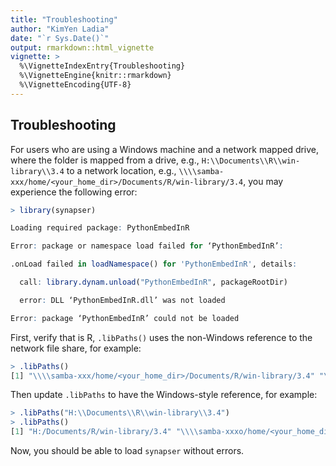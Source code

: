 ```yaml
---
title: "Troubleshooting"
author: "KimYen Ladia"
date: "`r Sys.Date()`"
output: rmarkdown::html_vignette
vignette: >
  %\VignetteIndexEntry{Troubleshooting}
  %\VignetteEngine{knitr::rmarkdown}
  %\VignetteEncoding{UTF-8}
---
```

## Troubleshooting

For users who are using a Windows machine and a network mapped drive, where the folder is mapped from a drive, e.g., `H:\\Documents\\R\\win-library\\3.4` to a network location, e.g., `\\\\samba-xxx/home/<your_home_dir>/Documents/R/win-library/3.4`, you may experience the following error:
```r
> library(synapser)

Loading required package: PythonEmbedInR

Error: package or namespace load failed for ‘PythonEmbedInR’:

.onLoad failed in loadNamespace() for 'PythonEmbedInR', details:

  call: library.dynam.unload("PythonEmbedInR", packageRootDir)

  error: DLL ‘PythonEmbedInR.dll’ was not loaded

Error: package ‘PythonEmbedInR’ could not be loaded
```

First, verify that is R, `.libPaths()` uses the non-Windows reference to the network file share, for example:
```r
> .libPaths()
[1] "\\\\samba-xxx/home/<your_home_dir>/Documents/R/win-library/3.4" "\\\\samba-xxx/home/<your_home_dir>/Documents/R/R-3.4.4/library"
```

Then update `.libPaths` to have the Windows-style reference, for example:
```r
> .libPaths("H:\\Documents\\R\\win-library\\3.4")
> .libPaths()
[1] "H:/Documents/R/win-library/3.4" "\\\\samba-xxxo/home/<your_home_dir>/Documents/R/R-3.4.4/library"

```

Now, you should be able to load `synapser` without errors.
